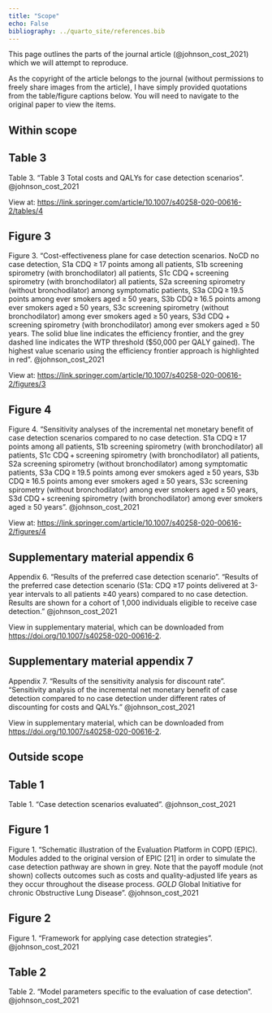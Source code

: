 ```yaml
---
title: "Scope"
echo: False
bibliography: ../quarto_site/references.bib
---
```


This page outlines the parts of the journal article (@johnson_cost_2021) which we will attempt to reproduce.

As the copyright of the article belongs to the journal (without permissions to freely share images from the article), I have simply provided quotations from the table/figure captions below. You will need to navigate to the original paper to view the items.

## Within scope

::: {.callout-note appearance="minimal" collapse=true}

## Table 3

Table 3. "Table 3 Total costs and QALYs for case detection scenarios". @johnson_cost_2021

View at: <https://link.springer.com/article/10.1007/s40258-020-00616-2/tables/4>

:::

::: {.callout-note appearance="minimal" collapse=true}

## Figure 3

Figure 3. "Cost-effectiveness plane for case detection scenarios. NoCD no case detection, S1a CDQ ≥ 17 points among all patients, S1b screening spirometry (with bronchodilator) all patients, S1c CDQ + screening spirometry (with bronchodilator) all patients, S2a screening spirometry (without bronchodilator) among symptomatic patients, S3a CDQ ≥ 19.5 points among ever smokers aged ≥ 50 years, S3b CDQ ≥ 16.5 points among ever smokers aged ≥ 50 years, S3c screening spirometry (without bronchodilator) among ever smokers aged ≥ 50 years, S3d CDQ + screening spirometry (with bronchodilator) among ever smokers aged ≥ 50 years. The solid blue line indicates the efficiency frontier, and the grey dashed line indicates the WTP threshold ($50,000 per QALY gained). The highest value scenario using the efficiency frontier approach is highlighted in red". @johnson_cost_2021

View at: <https://link.springer.com/article/10.1007/s40258-020-00616-2/figures/3>

:::

::: {.callout-note appearance="minimal" collapse=true}

## Figure 4

Figure 4. "Sensitivity analyses of the incremental net monetary benefit of case detection scenarios compared to no case detection. S1a CDQ ≥ 17 points among all patients, S1b screening spirometry (with bronchodilator) all patients, S1c CDQ + screening spirometry (with bronchodilator) all patients, S2a screening spirometry (without bronchodilator) among symptomatic patients, S3a CDQ ≥ 19.5 points among ever smokers aged ≥ 50 years, S3b CDQ ≥ 16.5 points among ever smokers aged ≥ 50 years, S3c screening spirometry (without bronchodilator) among ever smokers aged ≥ 50 years, S3d CDQ + screening spirometry (with bronchodilator) among ever smokers aged ≥ 50 years". @johnson_cost_2021

View at: <https://link.springer.com/article/10.1007/s40258-020-00616-2/figures/4>

:::

::: {.callout-note appearance="minimal" collapse=true}

## Supplementary material appendix 6

Appendix 6. "Results of the preferred case detection scenario". "Results of the preferred case detection scenario (S1a: CDQ ≥17 points delivered at 3-year intervals to all patients ≥40 years) compared to no case detection. Results are shown for a cohort of 1,000 individuals eligible to receive case detection." @johnson_cost_2021

View in supplementary material, which can be downloaded from <https://doi.org/10.1007/s40258-020-00616-2>.

:::

::: {.callout-note appearance="minimal" collapse=true}

## Supplementary material appendix 7

Appendix 7. "Results of the sensitivity analysis for discount rate". "Sensitivity analysis of the incremental net monetary benefit of case detection compared to no case detection under different rates of discounting for costs and QALYs." @johnson_cost_2021

View in supplementary material, which can be downloaded from <https://doi.org/10.1007/s40258-020-00616-2>.

:::

## Outside scope

::: {.callout-note appearance="minimal" collapse=true}

## Table 1

Table 1. "Case detection scenarios evaluated". @johnson_cost_2021

:::

::: {.callout-note appearance="minimal" collapse=true}

## Figure 1

Figure 1. "Schematic illustration of the Evaluation Platform in COPD (EPIC). Modules added to the original version of EPIC [21] in order to simulate the case detection pathway are shown in grey. Note that the payoff module (not shown) collects outcomes such as costs and quality-adjusted life years as they occur throughout the disease process. *GOLD* Global Initiative for chronic Obstructive Lung Disease". @johnson_cost_2021

:::

::: {.callout-note appearance="minimal" collapse=true}

## Figure 2

Figure 1. "Framework for applying case detection strategies". @johnson_cost_2021

:::

::: {.callout-note appearance="minimal" collapse=true}

## Table 2

Table 2. "Model parameters specific to the evaluation of case detection". @johnson_cost_2021

:::